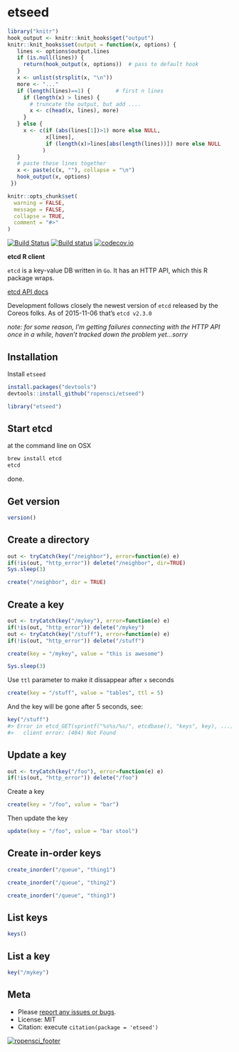 etseed
========

```r
library("knitr")
hook_output <- knitr::knit_hooks$get("output")
knitr::knit_hooks$set(output = function(x, options) {
   lines <- options$output.lines
   if (is.null(lines)) {
     return(hook_output(x, options))  # pass to default hook
   }
   x <- unlist(strsplit(x, "\n"))
   more <- "..."
   if (length(lines)==1) {        # first n lines
     if (length(x) > lines) {
       # truncate the output, but add ....
       x <- c(head(x, lines), more)
     }
   } else {
     x <- c(if (abs(lines[1])>1) more else NULL,
            x[lines],
            if (length(x)>lines[abs(length(lines))]) more else NULL
           )
   }
   # paste these lines together
   x <- paste(c(x, ""), collapse = "\n")
   hook_output(x, options)
 })

knitr::opts_chunk$set(
  warning = FALSE,
  message = FALSE,
  collapse = TRUE,
  comment = "#>"
)
```

[![Build Status](https://api.travis-ci.org/ropensci/etseed.png)](https://travis-ci.org/ropensci/etseed)
[![Build status](https://ci.appveyor.com/api/projects/status/80oy29dhgw3tvy4k?svg=true)](https://ci.appveyor.com/project/sckott/etseed-04dte)
[![codecov.io](https://codecov.io/github/ropensci/etseed/coverage.svg?branch=master)](https://codecov.io/github/ropensci/etseed?branch=master)


__etcd R client__

`etcd` is a key-value DB written in `Go`. It has an HTTP API, which this R package wraps.

[etcd API docs](https://github.com/coreos/etcd/blob/master/Documentation/v2/README.md)

Development follows closely the newest version of `etcd` released by the Coreos folks. As of 
2015-11-06 that's `etcd v2.3.0`

_note: for some reason, I'm getting failures connecting with the HTTP API once in a while, haven't tracked down the problem yet...sorry_

## Installation

Install `etseed`

```r
install.packages("devtools")
devtools::install_github("ropensci/etseed")
```

```r
library("etseed")
```

## Start etcd

at the command line on OSX

```sh
brew install etcd
etcd
```

done.

## Get version

```r
version()
```

## Create a directory

```r
out <- tryCatch(key("/neighbor"), error=function(e) e)
if(!is(out, "http_error")) delete("/neighbor", dir=TRUE)
Sys.sleep(3)
```

```r
create("/neighbor", dir = TRUE)
```

## Create a key

```r
out <- tryCatch(key("/mykey"), error=function(e) e)
if(!is(out, "http_error")) delete("/mykey")
out <- tryCatch(key("/stuff"), error=function(e) e)
if(!is(out, "http_error")) delete("/stuff")
```

```r
create(key = "/mykey", value = "this is awesome")
```

```r
Sys.sleep(3)
```

Use `ttl` parameter to make it dissappear after `x` seconds

```r
create(key = "/stuff", value = "tables", ttl = 5)
```

And the key will be gone after 5 seconds, see:

```r
key("/stuff")
#> Error in etcd_GET(sprintf("%s%s/%s/", etcdbase(), "keys", key), ...) :
#>   client error: (404) Not Found
```

## Update a key

```r
out <- tryCatch(key("/foo"), error=function(e) e)
if(!is(out, "http_error")) delete("/foo")
```

Create a key

```r
create(key = "/foo", value = "bar")
```

Then update the key

```r
update(key = "/foo", value = "bar stool")
```

## Create in-order keys

```r
create_inorder("/queue", "thing1")
```

```r
create_inorder("/queue", "thing2")
```

```r
create_inorder("/queue", "thing3")
```

## List keys

```r
keys()
```

## List a key

```r
key("/mykey")
```

## Meta

* Please [report any issues or bugs](https://github.com/ropensci/etseed/issues).
* License: MIT
* Citation: execute `citation(package = 'etseed')`

[![ropensci_footer](http://ropensci.org/public_images/github_footer.png)](http://ropensci.org)
